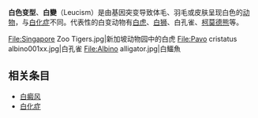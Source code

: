 {{unreferenced|time=2014-02-18T05:13:12+00:00}}

'''白色变型'''、'''白變'''（Leucism）是由基因突变导致体毛、羽毛或皮肤呈现白色的[[动物|动物]]，与[[白化症|白化症]]不同。代表性的白变动物有[[白虎_(動物)|白虎]]、[[白狮|白狮]]、白孔雀、[[柯莫德熊|柯莫德熊]]等。

<gallery widths="250" heights="180">
File:Singapore Zoo Tigers.jpg|新加坡动物园中的白虎
File:Pavo cristatus albino001xx.jpg|白孔雀
File:Albino alligator.jpg|白鱷魚
</gallery>

== 相关条目 ==
* [[白癜风|白癜风]]
* [[白化症|白化症]]